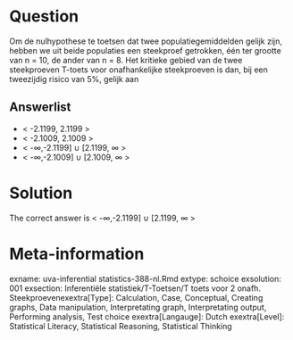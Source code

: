 Question
========

Om de nulhypothese te toetsen dat twee populatiegemiddelden gelijk zijn, hebben we uit beide populaties een steekproef getrokken, één ter grootte van n = 10, de ander van n = 8. Het kritieke gebied van de twee steekproeven T-toets voor onafhankelijke steekproeven is dan, bij een tweezijdig risico van 5%, gelijk aan 

Answerlist
----------
* &lt; -2.1199, 2.1199 &gt;
* &lt; -2.1009, 2.1009 &gt;
* &lt; -&#8734;,-2.1199] &#8746; [2.1199, &#8734; &gt;
* &lt; -&#8734;,-2.1009]  &#8746; [2.1009, &#8734; &gt;

Solution
========

The correct answer is  &lt; -&#8734;,-2.1199] &#8746; [2.1199, &#8734; &gt; 

Meta-information
================
exname: uva-inferential statistics-388-nl.Rmd 
extype: schoice 
exsolution: 001 
exsection: Inferentiële statistiek/T-Toetsen/T toets voor 2 onafh. Steekproevenexextra[Type]: Calculation, Case, Conceptual, Creating graphs, Data manipulation, Interpretating graph, Interpretating output, Performing analysis, Test choice 
exextra[Langauge]: Dutch 
exextra[Level]: Statistical Literacy, Statistical Reasoning, Statistical Thinking 
